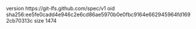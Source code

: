 version https://git-lfs.github.com/spec/v1
oid sha256:ee5fe0cadd4e946c2e6cd86ae5970b0e0fbc9164e662945964fd1692cb70313c
size 1474
